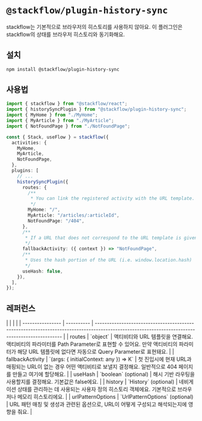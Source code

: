 
# `@stackflow/plugin-history-sync`

stackflow는 기본적으로 브라우저의 히스토리를 사용하지 않아요. 이 플러그인은 stackflow의 상태를 브라우저 히스토리와 동기화해요.

## 설치

```bash npm2yarn copy
npm install @stackflow/plugin-history-sync
```


## 사용법

```ts showLineNumbers filename="stackflow.ts" copy
import { stackflow } from "@stackflow/react";
import { historySyncPlugin } from "@stackflow/plugin-history-sync";
import { MyHome } from "./MyHome";
import { MyArticle } from "./MyArticle";
import { NotFoundPage } from "./NotFoundPage";

const { Stack, useFlow } = stackflow({
  activities: {
    MyHome,
    MyArticle,
    NotFoundPage,
  },
  plugins: [
    // ...
    historySyncPlugin({
      routes: {
        /**
         * You can link the registered activity with the URL template.
         */
        MyHome: "/",
        MyArticle: "/articles/:articleId",
        NotFoundPage: "/404",
      },
      /**
       * If a URL that does not correspond to the URL template is given, it moves to the `fallbackActivity`.
       */
      fallbackActivity: ({ context }) => "NotFoundPage",
      /**
       * Uses the hash portion of the URL (i.e. window.location.hash)
       */
      useHash: false,
    }),
  ],
});
```

## 레퍼런스

<APITable>
|                  |            |                                                                                                                                                 |
| ---------------- | ---------- | ----------------------------------------------------------------------------------------------------------------------------------------------  |
| routes           | `object`   | 액티비티와 URL 템플릿을 연결해요. 액티비티의 파라미터를 Path Parameter로 표현할 수 있어요. 만약 액티비티의 파라미터가 해당 URL 템플릿에 없다면 자동으로 Query Parameter로 표현돼요. |
| fallbackActivity | `(args: { initialContext: any }) => K` | 첫 진입시에 현재 URL과 매핑되는 URL이 없는 경우 어떤 액티비티로 보낼지 결정해요. 일반적으로 404 페이지를 만들고 여기에 할당해요.                                              |
| useHash           | `boolean` (optional)                                        | 해시 기반 라우팅을 사용할지를 결정해요. 기본값은 false에요.                                         |
| history           | `History` (optional)                                        | 네비게이션 상태를 관리하는 데 사용되는 사용자 정의 히스토리 객체에요. 기본적으로 브라우저나 메모리 히스토리에요. |
| urlPatternOptions | `UrlPatternOptions` (optional)                              | URL 패턴 매칭 및 생성과 관련된 옵션으로, URL이 어떻게 구성되고 해석되는지에 영향을 줘요.                |
</APITable>
